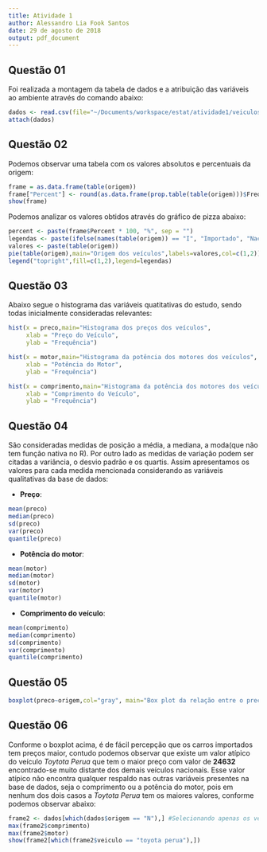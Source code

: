 ```yaml
---
title: Atividade 1
author: Alessandro Lia Fook Santos
date: 29 de agosto de 2018
output: pdf_document
---
```


## Questão 01

Foi realizada a montagem da tabela de dados e a atribuição das variáveis ao ambiente através do comando abaixo:

```r
dados <- read.csv(file="~/Documents/workspace/estat/atividade1/veiculos.csv", header = TRUE)
attach(dados)
```

## Questão 02

Podemos observar uma tabela com os valores absolutos e percentuais da origem:

```r
frame = as.data.frame(table(origem))
frame["Percent"] <- round(as.data.frame(prop.table(table(origem)))$Freq, 4)
show(frame)
```

Podemos analizar os valores obtidos através do gráfico de pizza abaixo:

```r
percent <- paste(frame$Percent * 100, "%", sep = "")
legendas <- paste(ifelse(names(table(origem)) == "I", "Importado", "Nacional"), percent, sep=" ")
valores <- paste(table(origem))
pie(table(origem),main="Origem dos veículos",labels=valores,col=c(1,2))
legend("topright",fill=c(1,2),legend=legendas)
```

## Questão 03

Abaixo segue o histograma das variáveis quatitativas do estudo, sendo todas inicialmente consideradas relevantes:

```r
hist(x = preco,main="Histograma dos preços dos veículos", 
     xlab = "Preço do Veículo", 
     ylab = "Frequência")

hist(x = motor,main="Histograma da potência dos motores dos veículos", 
     xlab = "Potência do Motor", 
     ylab = "Frequência")

hist(x = comprimento,main="Histograma da potência dos motores dos veículos", 
     xlab = "Comprimento do Veículo", 
     ylab = "Frequência")
```

## Questão 04

São consideradas medidas de posição a média, a mediana, a moda(que não tem função nativa no R). Por outro lado as medidas de variação podem ser citadas a variância, o desvio padrão e os quartis. Assim apresentamos os valores para cada medida mencionada considerando as variáveis qualitativas da base de dados:

- **Preço**:

```r
mean(preco)
median(preco)
sd(preco)
var(preco)
quantile(preco)
```

- **Potência do motor**:

```r
mean(motor)
median(motor)
sd(motor)
var(motor)
quantile(motor)
```

- **Comprimento do veículo**:

```r
mean(comprimento)
median(comprimento)
sd(comprimento)
var(comprimento)
quantile(comprimento)
```

## Questão 05

```r
boxplot(preco~origem,col="gray", main="Box plot da relação entre o preço e a origem do veículo", ylab="Preço", xlab="Origem")
```

## Questão 06

Conforme o boxplot acima, é de fácil percepção que os carros importados tem preços maior, contudo podemos observar que existe um valor atípico do veículo *Toytota Perua* que tem o maior preço com valor de **24632** encontrado-se muito distante dos demais veículos nacionais. Esse valor atípico não encontra qualquer respaldo nas outras variáveis presentes na base de dados, seja o comprimento ou a potência do motor, pois em nenhum dos dois casos a  *Toytota Perua* tem os maiores valores, conforme podemos observar abaixo:

```r
frame2 <- dados[which(dados$origem == "N"),] #Selecionando apenas os veículos nacionais
max(frame2$comprimento)
max(frame2$motor)
show(frame2[which(frame2$veiculo == "toyota perua"),])
```
